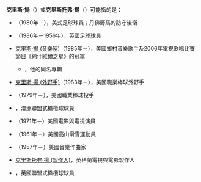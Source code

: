 '''克里斯·揚'''（{{lang-en|Chris Young}}）或'''克里斯托弗·揚'''（{{lang-en|Christopher Young}}）可能指的是：

*{{le|克里斯·揚 (美式足球)|Chris Young (American football)}}（1980年－），美式足球球員；丹佛野馬的防守後衛
*{{le|克里斯·揚 (足球)|Chris Young (footballer)}}（1986年－1956年），英國足球球員
*[[克里斯·揚_(音樂家)|克里斯·揚 (音樂家)]]（1985年－），美國鄉村音樂歌手及2006年電視歌唱比賽節目《納什維爾之星》的冠軍
**{{le|克里斯·揚 (專輯)|Chris Young (album)}}，他的同名專輯
*[[克里斯·揚_(外野手)|克里斯·揚 (外野手)]]（1983年－），美國職業棒球外野手
*{{le|克里斯·揚 (投手)|Chris Young (pitcher)}}（1979年－），美國職業棒球投手
*{{le|克里斯·揚 (聯盟式橄欖球)|Chris Young (rugby league)}}，澳洲聯盟式橄欖球球員
*{{le|克里斯·揚 (演員)|Chris Young (actor)}}（1971年－）美國電影與電視演員
*{{le|克里斯·德夫林-揚|Chris Devlin-Young}}（1961年－）美國高山滑雪運動員
*{{le|克里斯托弗·揚|Christopher Young}}（1957年－）美國音樂作曲家
*[[克里斯托弗·揚_(製作人)|克里斯托弗·揚 (製作人)]]，英格蘭電視與電影製作人
*{{le|克里斯托弗·揚 (聯盟式橄欖球)|Christopher Young (rugby league)}}，英國聯盟式橄欖球球員

{{Disambiguation|Cat=四字人名译名消歧义|Young, Chris}}